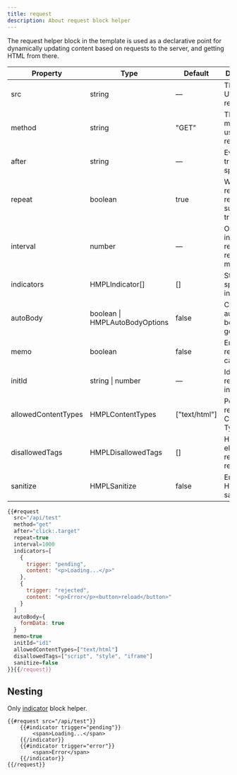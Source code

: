 ```yaml
---
title: request
description: About request block helper
---
```


The request helper block in the template is used as a declarative point for dynamically updating content based on requests to the server, and getting HTML from there.

| Property            | Type                           | Default       | Description                                        | Required |
| ------------------- | ------------------------------ | ------------- | -------------------------------------------------- | -------- |
| src                 | string                         | —             | The source URL of the request                      | Yes      |
| method              | string                         | "GET"         | The HTTP method used for the request               | No       |
| after               | string                         | —             | Event trigger specification                        | No       |
| repeat              | boolean                        | true          | Whether the request repeats on subsequent triggers | No       |
| interval            | number                         | —             | Optional interval for repeated requests (in ms)    | No       |
| indicators          | HMPLIndicator[]                | []            | Status-specific UI indicators                      | No       |
| autoBody            | boolean \| HMPLAutoBodyOptions | false         | Configures automatic body generation               | No       |
| memo                | boolean                        | false         | Enables response caching                           | No       |
| initId              | string \| number               | —             | Identifier for request initialization              | No       |
| allowedContentTypes | HMPLContentTypes               | ["text/html"] | Permitted response Content-Types                   | No       |
| disallowedTags      | HMPLDisallowedTags             | []            | HTML elements to remove from responses             | No       |
| sanitize            | HMPLSanitize                   | false         | Enables HTML sanitization                          | No       |

```javascript
{{#request
  src="/api/test"
  method="get"
  after="click:.target"
  repeat=true
  interval=1000
  indicators=[
    {
      trigger: "pending",
      content: "<p>Loading...</p>"
    },
    {
      trigger: "rejected",
      content: "<p>Error</p><button>reload</button>"
    }
  ]
  autoBody={
    formData: true
  }
  memo=true
  initId="id1"
  allowedContentTypes=["text/html"]
  disallowedTags=["script", "style", "iframe"]
  sanitize=false
}}{{/request}}
```

## Nesting

Only [indicator](/block-helpers/indicator) block helper.

```hmpl
{{#request src="/api/test"}}
    {{#indicator trigger="pending"}}
        <span>Loading...</span>
    {{/indicator}}
    {{#indicator trigger="error"}}
        <span>Error</span>
    {{/indicator}}
{{/request}}
```
